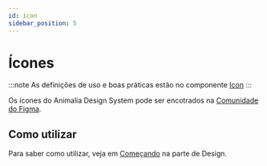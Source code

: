 ```yaml
---
id: icon
sidebar_position: 5
---
```



# Ícones

:::note
As definições de uso e boas práticas estão no componente [Icon](/docs/components/icon)
:::

Os ícones do Animalia Design System pode ser encotrados na [Comunidade do Figma](https://www.figma.com/community/file/1114553683999354347).

<LiveDemoFigma react="https://www.figma.com/embed?embed_host=share&url=https%3A%2F%2Fwww.figma.com%2Ffile%2Fty9BsTB5hceY5CrrdxMLcW%2FAnimalia-DS-%257C-Icons%3Fnode-id%3D0%253A1" />

## Como utilizar

Para saber como utilizar, veja em [Começando](/docs/about/getting-started-design) na parte de Design.
